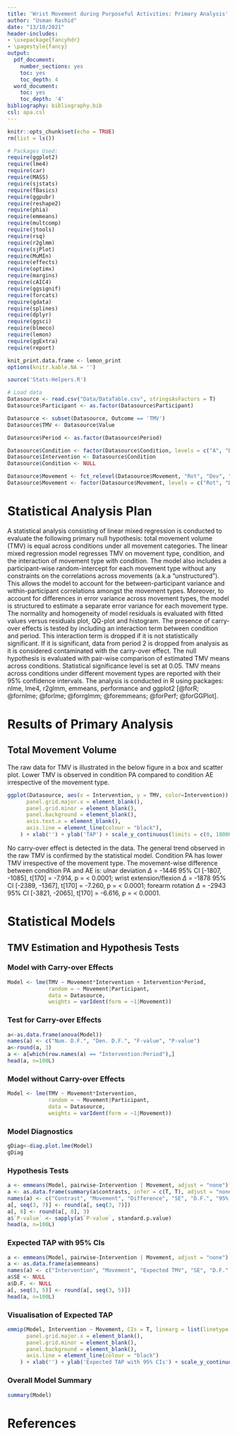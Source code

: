 ```yaml
---
title: 'Wrist Movement during Purposeful Activities: Primary Analysis'
author: "Usman Rashid"
date: "13/10/2021"
header-includes:
- \usepackage{fancyhdr}
- \pagestyle{fancy}
output:
  pdf_document:
    number_sections: yes
    toc: yes
    toc_depth: 4
  word_document:
    toc: yes
    toc_depth: '4'
bibliography: bibliography.bib
csl: apa.csl
---
```


```r
knitr::opts_chunk$set(echo = TRUE)
rm(list = ls())
```

```r

# Packages Used:
require(ggplot2)
require(lme4)
require(car)
require(MASS)
require(sjstats)
require(fBasics)
require(ggpubr)
require(reshape2)
require(phia)
require(emmeans)
require(multcomp)
require(jtools)
require(rsq)
require(r2glmm)
require(sjPlot)
require(MuMIn)
require(effects)
require(optimx)
require(margins)
require(cAIC4)
require(ggsignif)
require(forcats)
require(gdata)
require(splines)
require(dplyr)
require(ggsci)
require(blmeco)
require(lemon)
require(ggExtra)
require(report)

knit_print.data.frame <- lemon_print
options(knitr.kable.NA = '')

source('Stats-Helpers.R')

# Load data
Datasource <- read.csv("Data/DataTable.csv", stringsAsFactors = T)
Datasource$Participant <- as.factor(Datasource$Participant)

Datasource <- subset(Datasource, Outcome == 'TMV')
Datasource$TMV <- Datasource$Value

Datasource$Period <- as.factor(Datasource$Period)

Datasource$Condition <- factor(Datasource$Condition, levels = c("A", "B"), labels = c("Purposeful activity", "Active exercise"))
Datasource$Intervention <- Datasource$Condition
Datasource$Condition <- NULL

Datasource$Movement <- fct_relevel(Datasource$Movement, "Rot", "Dev", "EF", "Sup", "UD", "WE")
Datasource$Movement <- factor(Datasource$Movement, levels = c("Rot", "Dev", "EF", "Sup", "UD", "WE"), labels = c("Rotation", "Deviation", "Extension-Flexion", "Supination", "Ulnar deviation", "Wrist extension"))
```

\newpage

# Statistical Analysis Plan

A statistical analysis consisting of linear mixed regression is conducted to evaluate the following primary null hypothesis: total movement volume (TMV) is equal across conditions under all movement categories. The linear mixed regression model regresses TMV on movement type, condition, and the interaction of movement type with condition. The model also includes a participant-wise random-intercept for each movement type without any constraints on the correlations across movements (a.k.a "unstructured"). This allows the model to account for the between-participant variance and within-participant correlations amongst the movement types. Moreover, to account for differences in error variance across movement types, the model is structured to estimate a separate error variance for each movement type. The normality and homogeneity of model residuals is evaluated with fitted values versus residuals plot, QQ-plot and histogram. The presence of carry-over effects is tested by including an interaction term between condition and period. This interaction term is dropped if it is not statistically significant. If it is significant, data from period 2 is dropped from analysis as it is considered contaminated with the carry-over effect. The null hypothesis is evaluated with pair-wise comparison of estimated TMV means across conditions. Statistical significance level is set at 0.05. TMV means across conditions under different movement types are reported with their 95% confidence intervals. The analysis is conducted in R using packages: nlme, lme4, r2glmm, emmeans, performance and ggplot2 [@forR; @fornlme; @forlme; @forrglmm; @foremmeans; @forPerf; @forGGPlot].

\newpage

# Results of Primary Analysis

## Total Movement Volume

The raw data for TMV is illustrated in the below figure in a box and scatter plot. Lower TMV is observed in condition PA compared to condition AE irrespective of the movement type.

```r
ggplot(Datasource, aes(x = Intervention, y = TMV, color=Intervention)) + facet_wrap(~Movement) + geom_boxplot() + geom_jitter(width=0.2, size=0.8, alpha=0.5, height = 0) + scale_color_nejm() + scale_fill_nejm() + theme_minimal() + theme(
      panel.grid.major.x = element_blank(),
      panel.grid.minor = element_blank(),
      panel.background = element_blank(),
      axis.text.x = element_blank(),
      axis.line = element_line(colour = "black"),
    ) + xlab('') + ylab('TAP') + scale_y_continuous(limits = c(0, 18000), breaks = seq(0, 18000, 2000))
```

No carry-over effect is detected in the data. The general trend observed in the raw TMV is confirmed by the statistical model. Condition PA has lower TMV irrespective of the movement type. The movement-wise difference between condition PA and AE is: ulnar deviation $\Delta$ = -1446 95% CI [-1807, -1085], t[170] = -7.914, p = < 0.0001; wrist extension/flexion $\Delta$ = -1878 95% CI [-2389, -1367], t[170] = -7.260, p = < 0.0001; forearm rotation $\Delta$ = -2943 95% CI [-3821, -2065], t[170] = -6.616, p = < 0.0001.

\newpage

# Statistical Models

## TMV Estimation and Hypothesis Tests

### Model with Carry-over Effects

```r
Model <- lme(TMV ~ Movement*Intervention + Intervention*Period,
             random = ~ Movement|Participant,
             data = Datasource,
             weights = varIdent(form = ~1|Movement))
```

### Test for Carry-over Effects

```r
a<-as.data.frame(anova(Model))
names(a) <- c("Num. D.F.", "Den. D.F.", "F-value", "P-value")
a<-round(a, 3)
a <- a[which(row.names(a) == "Intervention:Period"),]
head(a, n=100L)
```

### Model without Carry-over Effects

```r
Model <- lme(TMV ~ Movement*Intervention,
             random = ~ Movement|Participant,
             data = Datasource,
             weights = varIdent(form = ~1|Movement))
```

### Model Diagnostics

```r
gDiag<-diag.plot.lme(Model)
gDiag
```

### Hypothesis Tests

```r
a <- emmeans(Model, pairwise~Intervention | Movement, adjust = "none")
a <- as.data.frame(summary(a$contrasts, infer = c(T, T), adjust = "none"))
names(a) <- c("Contrast", "Movement", "Difference", "SE", "D.F.", "95% CI Lower", "95% CI Upper", "T-value", "P-value")
a[, seq(3, 7)] <- round(a[, seq(3, 7)])
a[, 8] <- round(a[, 8], 3)
a$`P-value` <- sapply(a$`P-value`, standard.p.value)
head(a, n=100L)
```

### Expected TAP with 95% CIs

```r
a <- emmeans(Model, pairwise~Intervention | Movement, adjust = "none")
a <- as.data.frame(a$emmeans)
names(a) <- c("Intervention", "Movement", "Expected TMV", "SE", "D.F.", "95% CI Lower", "95% CI Upper")
a$SE <- NULL
a$D.F. <- NULL
a[, seq(3, 5)] <- round(a[, seq(3, 5)])
head(a, n=100L)
```

### Visualisation of Expected TAP

```r
emmip(Model, Intervention ~ Movement, CIs = T, linearg = list(linetype = 0), CIarg = list(lwd = 1, alpha = 1)) + scale_color_nejm() + scale_fill_nejm() + theme_minimal() + theme(
      panel.grid.major.x = element_blank(),
      panel.grid.minor = element_blank(),
      panel.background = element_blank(),
      axis.line = element_line(colour = "black")
    ) + xlab('') + ylab('Expected TAP with 95% CIs') + scale_y_continuous(limits = c(0, 12000), breaks = seq(0, 12000, 1000))
```

\newpage

### Overall Model Summary

```r
summary(Model)
```

\newpage

# References